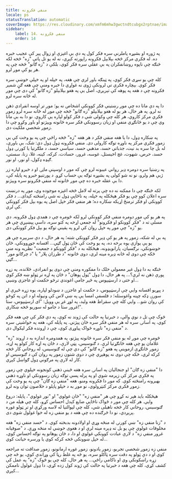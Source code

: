 ```yaml
---
title: منفي فکرونه
locale: ps
statusTranslation: automatic
coverImage: https://res.cloudinary.com/xmfm6mhw3gwctndtcubgx2rptnae/image/upload/v1740468922/small_cover_tratado_de_psicologia_revolucionaria_a4c0dca4e0.webp
sidebar:
    label: 14. منفي فکرونه
    order: 14
---
```

په ژوره او بشپړه پاملرنې سره فکر کول په دې بې اغېزې او زوال پېر کې عجيب خبره ده. له فکري مرکز څخه بېلابېل فکرونه راپورته کېږي، نه له يو تل پاتې "زه" څخه لکه څنګه چې ناپوه روښانفکران په بې عقلي سره فکر کوي، بلکې د "زه ګانو" څخه چې په هر يو کې موږ لرو.

کله چې يو سړی فکر کوي، په ټینګه باور لري چې هغه، په خپله او په خپلې خوښې سره فکر کوي. بېچاره فکري تي لرونکی ژوی نه غواړي دا خبره ومني چې هغه ګڼ شمېر فکرونه چې د هغه په ​​پوهه کې تېرېږي، اصل يې په هغو بېلابېلو "زه ګانو" کې دی چې موږ له ځانه سره لرو.

دا په دې مانا ده چې موږ رښتيني فکر کوونکي اشخاص نه يو؛ موږ تر اوسه انفرادي ذهن نه لرو. په هر حال، هر يو له هغو بېلابېلو "زه ګانو" څخه چې موږ له ځانه سره لرو زموږ فکري مرکز کاروي، هر کله چې وکولی شي د فکر کولو لپاره يې کاروي. نو دا به بې مانا وي چې د يو ځانګړي منفي او زيان رسوونکي فکر سره ځانونه وپېژنو او باور وکړو چې دا زموږ شخصي ملکيت دی.

په ښکاره ډول، دا يا هغه منفي فکر د هر هغه "زه" څخه راځي چې په يو وخت کې يې زموږ فکري مرکز په ناوړه توګه کارولی دی. منفي فکرونه ډول ډول دي: شک، بې باوري، له بل چا سره بد نيت، جذباتي حسد، مذهبي حسد، سياسي حسد، د ملګرتيا يا کورنۍ ډول حسد، حرص، شهوت، غچ اخیستل، غوسه، غرور، حسادت، کرکه، کینه، غلا، زنا، سستي، ګېډه ډکول، او نور، او نور.

په رښتيا سره دومره ډېر رواني عيبونه لرو چې که موږ د اوسپنې ماڼۍ او د خبرو لپاره زر ژبې هم ولرو، نو نه شو کولی په بشپړه توګه يې حساب کړو. د پورتنيو خبرو په پايله کې، دا بې عقله خبره ده چې موږ ځانونه له منفي فکرونو سره وپېژنو.

لکه څنګه چې دا ممکنه نه ده چې پرته له لامل څخه اغېزه موجوده وي، موږ په درنښت سره اعلان کوو چې يو فکر هيڅکله په خپله، په ناڅاپي ډول نه شي رامنځته کېدای... د فکر کوونکي او فکر ترمنځ اړیکه ښکاره ده؛ هر منفي فکر خپل اصل په يوه بېل فکر کوونکي کې لري.

په هر يو کې موږ دومره منفي فکر کوونکي لرو لکه څومره چې د همدې ډول فکرونه. دې مسلې ته د "فکر کوونکو او فکرونو" له جمعي اړخه په کتو سره، داسې پېښېږي چې هر يو "زه" چې موږ په خپل روان کې لرو په يقيني توګه يو بېل فکر کوونکی دی.

په بې له شکه، زموږ په هر يو کې ډېر فکر کوونکي شته؛ په هر حال، د دې سربېره چې هر يو يې يوازې يوه برخه ده، په يو وخت کې ځان ټول ګڼي... افسانه جوړوونکي، ځان خوښونکي، نرګسيان، پارانويډونه، هيڅکله به د "فکر کوونکو د جمعيت" نظريه ونه مني ځکه چې دوی له ځانه ډېره مينه لري، دوی ځانونه "د طرزان پلار" يا "د چرګانو مور" ګڼي...

څنګه به دا ډول غير معمولي خلک دا مفکوره ومني چې دوی يو انفرادي، ځلانده، په زړه پورې ذهن نه لري؟... په هر حال، دا ډول "ټول پوهان" د ځان په اړه تر ټولو ښه فکر کوي او حتی د ارسټيپوس په څېر جامې اغوندي ترڅو حکمت او عاجزي وښيي...

د پېړيو افسانه وايي چې ارسټيپوس، د حکمت او عاجزۍ د ښودلو لپاره، يوه زړه څيرې او سورۍ ډکه چپنه واغوستله؛ د فلسفې امسا يې په ښي لاس کې ونيوله او د اتن په کوڅو کې روان شو... وايي کله چې سقراط هغه وليد، په لوړ غږ يې وويل: "ای ارسټيپوس، ستا غرور ستا د جامو له سوریو څخه ښکاري!".

څوک چې تل د نوي والي، د خبرتيا په حالت کې ژوند نه کوي، په دې فکر کې چې هغه فکر کوي، په اسانۍ سره له هر منفي فکر سره ځان پېژني. په پايله کې، هغه په ​​خواشينۍ سره د "منفي زه" ناوړه ځواک پياوړی کوي، چې د اړونده فکر ليکوال دی.

څومره چې موږ له يو منفي فکر سره ځانونه پېژنو، په همدومره اندازه به د اړوند "زه" غلامان يو چې هغه ځانګړتيا لري. د ګنوسيس، پټې لارې، د ځان په اړه کار کولو په اړه، زموږ ځانګړې ازموينې په هغو "زه ګانو" کې دي چې له ګنوسيس، له روحاني کار څخه کرکه لري، ځکه چې دوی نه پوهېږي چې د دوی شتون زموږ په روان کې د ګنوسيس او کار له لارې په مرګوني ډول ګواښل کېږي.

دا "منفي زه ګان" او جنجاليان په اسانۍ سره هغه ځينې ذهني کونجونه خپلوي چې زموږ په فکري مرکز کې زېرمه شوي او په پرله پسې توګه زيان رسوونکي او ناوړه ذهني بهيرونه رامنځته کوي. که موږ دا فکرونه ومنو، هغه "منفي زه ګان" چې په يو وخت کې زموږ فکري مرکز کنټرولوي، نو موږ به د خپلو پايلو د خلاصون توان ونه لرو.

هيڅکله بايد هېر نه کړو چې هر "منفي زه" "ځان غولوي" او "نور غولوي"، پايله: دروغ وايي. هر کله چې موږ د ځواک ناڅاپي ضايع کېدل احساس کړو، کله چې هيله من د ګنوسيس، روحاني کار څخه ناهيلی شي، کله چې لېوالتيا له لاسه ورکړي او تر ټولو غوره پرېږدي، نو دا څرګنده ده چې هغه د يو منفي زه له خوا غولول شوی دی.

د "زنا منفي زه" ښې کورنۍ له منځه وړي او اولادونه بدبخته کوي. د "حسد منفي زه" هغه مخلوقات غولوي چې يو بل ته ډېره مينه لري او د هغوی خوښي له منځه وړي. د "صوفيانه غرور منفي زه" د لارې عبادت کوونکي غولوي او دا، د ځان پوهانو په توګه احساس کوي، له خپل ښوونکي څخه کرکه کوي يا ورسره خيانت کوي...

منفي زه زموږ شخصي تجربو، زموږ يادونو، زموږ غوره ارمانونو، زموږ صداقت ته مراجعه کوي او د دې ټولو په دقت سره ټاکلو سره، يو څه په غلط رڼا کې وړاندې کوي، يو څه چې زړه راښکونکي وي او ناکامي راځي... په هر حال، کله چې يو څوک "زه" په عمل کې کشف کړي، کله چې هغه د خبرتيا په حالت کې ژوند کول زده کړي، دا ډول غولول ناممکن کېږي...

